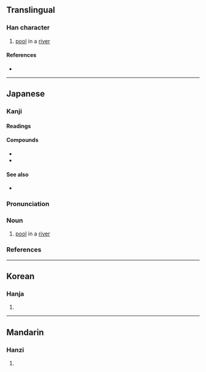 {{character info/new}}
==Translingual==

===Han character===
{{Han char|rn=85|rad=水|as=16|sn=19|four=|canj=EQBD|ids=⿰氵静}}

# [[pool]] in a [[river]]

====References====
* {{Han ref|kx=0657.020|dkj=18520|dj=1067.070|hdz=31765.120|uh=701E|ud=28702}}

----

==Japanese==

===Kanji===
{{ja-kanji|grade=|rs=水16}}

====Readings====
{{ja-readings|goon=[[じょう]] (jō)|kanon=[[せい]] (sei)|kun=[[とろ]] (toro), [[きよい]] (kiyoi)}}

====Compounds====
* {{ja-r|瀞八丁|^どろはっちょう}}
* {{ja-r|長瀞|^ながとろ}}

====See also====
* {{ja-r|瀞む|とろむ}}

{{ja-kanjitab|とろ|yomi=k}}

===Pronunciation===
{{ja-pron|yomi=k|とろ|acc=1|acc_ref=DJR,NHK}}

===Noun===
{{ja-noun|とろ}}

# [[pool]] in a [[river]]

===References===
<references/>

----

==Korean==

===Hanja===
{{ko-hanja|hangeul=정|eumhun=|rv=jeong|mr=chŏng|y=ceng}}

# {{defn|lang=ko|sort=水16}}

----

==Mandarin==

===Hanzi===
{{cmn-hanzi|pin=[[jìng]] ([[jing4]])|wg=ching<sup>4</sup>}}

# {{defn|lang=cmn|sort=水16}}